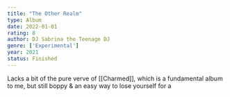 ```yaml
---
title: "The Other Realm"
type: Album
date: 2022-01-01
rating: 8
author: DJ Sabrina the Teenage DJ
genre: ['Experimental']
year: 2021
status: Finished
---
```


Lacks a bit of the pure verve of [[Charmed]], which is a fundamental album to me, but still boppy & an easy way to lose yourself for a
